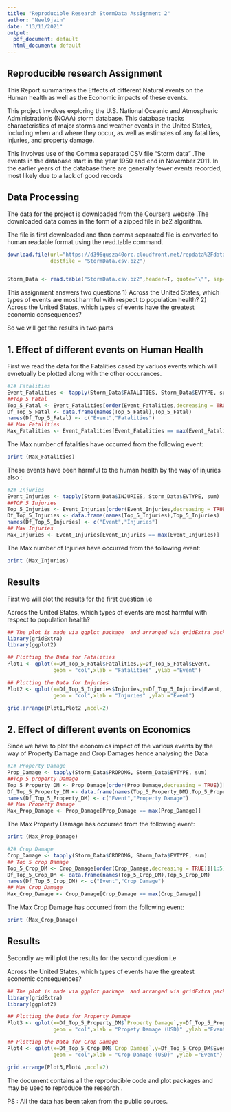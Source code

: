 ```yaml
---
title: "Reproducible Research StormData Assignment 2"
author: "Neel9jain"
date: "13/11/2021"
output:
  pdf_document: default
  html_document: default
---
```


## Reproducible research Assignment

This Report summarizes the Effects of different Natural events on the Human health as well as the Economic impacts of these events.

This project involves exploring the U.S. National Oceanic and Atmospheric Administration's (NOAA) storm database. This database tracks characteristics of major storms and weather events in the United States, including when and where they occur, as well as estimates of any fatalities, injuries, and property damage.

This Involves use of the Comma separated CSV file "Storm data" .The events in the database start in the year 1950 and end in November 2011. In the earlier years of the database there are generally fewer events recorded, most likely due to a lack of good records

## Data Processing 


The data for the project is downloaded from the Coursera website .The downloaded data comes in the form of a zipped file in bz2 algorithm.

The file is first downloaded and then comma separated file is converted to human readable format using the read.table command.

```r

download.file(url="https://d396qusza40orc.cloudfront.net/repdata%2Fdata%2FStormData.csv.bz2",
              destfile = "StormData.csv.bz2")


Storm_Data <- read.table("StormData.csv.bz2",header=T, quote="\"", sep=",")
```

This assignment answers two questions 
1) Across the United States, which types of events are most harmful with respect to population health?
2) Across the United States, which types of events have the greatest economic consequences? 

So we will get the results in two parts 

## 1. Effect of different events on Human Health 

First we read the data for the Fatalities cased by variuos events which will evnetually be plotted along with the other occurances. 

```r
#1# Fatalities 
Event_Fatalities <- tapply(Storm_Data$FATALITIES, Storm_Data$EVTYPE, sum)
##Top 5 Fatal
Top_5_Fatal <- Event_Fatalities[order(Event_Fatalities,decreasing = TRUE)][1:5]
Df_Top_5_Fatal <- data.frame(names(Top_5_Fatal),Top_5_Fatal)
names(Df_Top_5_Fatal) <- c("Event","Fatalities")
## Max Fatalities 
Max_Fatalities <- Event_Fatalities[Event_Fatalities == max(Event_Fatalities)]

```

The Max number of fatalities have occurred from the following event:
```r
print (Max_Fatalities)
```


These events have been harmful to the human health by the way of injuries also : 


```r
#2# Injuries 
Event_Injuries <- tapply(Storm_Data$INJURIES, Storm_Data$EVTYPE, sum)
##TOP 5 Injuries
Top_5_Injuries <- Event_Injuries[order(Event_Injuries,decreasing = TRUE)][1:5]
Df_Top_5_Injuries <- data.frame(names(Top_5_Injuries),Top_5_Injuries)
names(Df_Top_5_Injuries) <- c("Event","Injuries")
## Max Injuries 
Max_Injuries <- Event_Injuries[Event_Injuries == max(Event_Injuries)] 

```

The Max number of Injuries have occurred from the following event:

```r
print (Max_Injuries)
```


## Results   


First we will plot the results for the first question i.e

Across the United States, which types of events are most harmful with respect 
to population health? 

```r
## The plot is made via ggplot package  and arranged via gridExtra package 
library(gridExtra)
library(ggplot2)

## Plotting the Data for Fatalities 
Plot1 <- qplot(x=Df_Top_5_Fatal$Fatalities,y=Df_Top_5_Fatal$Event,
               geom = "col",xlab = "Fatalities" ,ylab ="Event")

## Plotting the Data for Injuries 
Plot2 <- qplot(x=Df_Top_5_Injuries$Injuries,y=Df_Top_5_Injuries$Event,
               geom = "col",xlab = "Injuries" ,ylab ="Event")

grid.arrange(Plot1,Plot2 ,ncol=2)


```



## 2. Effect of different events on Economics 

Since we have to plot the economics impact of the various events by the way of
Property Damage and Crop Damages hence analysing the Data 

```r

#1# Property Damage 
Prop_Damage <- tapply(Storm_Data$PROPDMG, Storm_Data$EVTYPE, sum)
##Top 5 property Damage
Top_5_Property_DM <- Prop_Damage[order(Prop_Damage,decreasing = TRUE)][1:5]
Df_Top_5_Property_DM <- data.frame(names(Top_5_Property_DM),Top_5_Property_DM)
names(Df_Top_5_Property_DM) <- c("Event","Property Damage")
## Max Property Damage 
Max_Prop_Damage <- Prop_Damage[Prop_Damage == max(Prop_Damage)]
```

The Max Property Damage has occurred from the following event:

```r
print (Max_Prop_Damage)
```


```r
#2# Crop Damage
Crop_Damage <- tapply(Storm_Data$CROPDMG, Storm_Data$EVTYPE, sum)
## Top 5 crop Damage
Top_5_Crop_DM <- Crop_Damage[order(Crop_Damage,decreasing = TRUE)][1:5]
Df_Top_5_Crop_DM <- data.frame(names(Top_5_Crop_DM),Top_5_Crop_DM)
names(Df_Top_5_Crop_DM) <- c("Event","Crop Damage")
## Max Crop_Damage 
Max_Crop_Damage <- Crop_Damage[Crop_Damage == max(Crop_Damage)]

```


The Max Crop Damage has occurred from the following event:

```r
print (Max_Crop_Damage)
```



##  Results  


Secondly we will plot the results for the second question i.e

Across the United States, which types of events have the greatest economic consequences?  


```r
## The plot is made via ggplot package  and arranged via gridExtra package 
library(gridExtra)
library(ggplot2)

## Plotting the Data for Property Damage 
Plot3 <- qplot(x=Df_Top_5_Property_DM$`Property Damage`,y=Df_Top_5_Property_DM$Event,
               geom = "col",xlab = "Propety Damage (USD)" ,ylab ="Event")

## Plotting the Data for Crop Damage
Plot4 <- qplot(x=Df_Top_5_Crop_DM$`Crop Damage`,y=Df_Top_5_Crop_DM$Event,
               geom = "col",xlab = "Crop Damage (USD)" ,ylab ="Event")

grid.arrange(Plot3,Plot4 ,ncol=2)

```

The document contains all the reproducible code and plot packages and may be used to reproduce the research . 

PS : All the data has been taken from the public sources.









